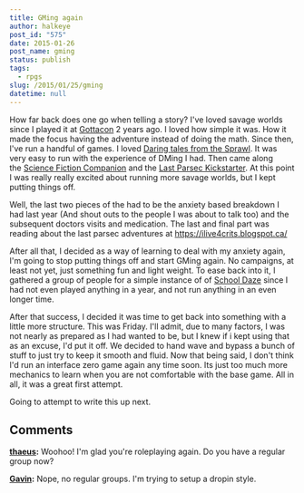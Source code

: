 ```yaml
---
title: GMing again
author: halkeye
post_id: "575"
date: 2015-01-26
post_name: gming
status: publish
tags:
  - rpgs
slug: /2015/01/25/gming
datetime: null
---
```


How far back does one go when telling a story? I've loved savage worlds since I played it at [Gottacon](https://www.gottacon.com) 2 years ago. I loved how simple it was. How it made the focus having the adventure instead of doing the math. Since then, I've run a handful of games. I loved [Daring tales from the Sprawl](https://rpg.drivethrustuff.com/product/65369/DTotSprawl-01-Family-Affair--Extraction-101). It was very easy to run with the experience of DMing I had. Then came along the [Science Fiction Companion](https://rpg.drivethrustuff.com/product/125438/Savage-Worlds-Science-Fiction-Companion) and the [Last Parsec Kickstarter](https://www.kickstarter.com/projects/545820095/the-last-parsec-savage-worlds). At this point I was really really excited about running more savage worlds, but I kept putting things off.

Well, the last two pieces of the had to be the anxiety based breakdown I had last year (And shout outs to the people I was about to talk too) and the subsequent doctors visits and medication. The last and final part was reading about the last parsec adventures at https://ilive4crits.blogspot.ca/

After all that, I decided as a way of learning to deal with my anxiety again, I'm going to stop putting things off and start GMing again. No campaigns, at least not yet, just something fun and light weight. To ease back into it, I gathered a group of people for a simple instance of of [School Daze](https://web.archive.org/web/20150805064859/http://www.sandandsteam.net/schooldaze-2/) since I had not even played anything in a year, and not run anything in an even longer time.

After that success, I decided it was time to get back into something with a little more structure. This was Friday. I'll admit, due to many factors, I was not nearly as prepared as I had wanted to be, but I knew if i kept using that as an excuse, I'd put it off. We decided to hand wave and bypass a bunch of stuff to just try to keep it smooth and fluid. Now that being said, I don't think I'd run an interface zero game again any time soon. Its just too much more mechanics to learn when you are not comfortable with the base game. All in all, it was a great first attempt.

Going to attempt to write this up next.

## Comments

**[thaeus](#5726 "2015-01-27 11:57:00"):** Woohoo! I'm glad you're roleplaying again. Do you have a regular group now?

**[Gavin](#5727 "2015-01-27 13:16:00"):** Nope, no regular groups. I'm trying to setup a dropin style.

